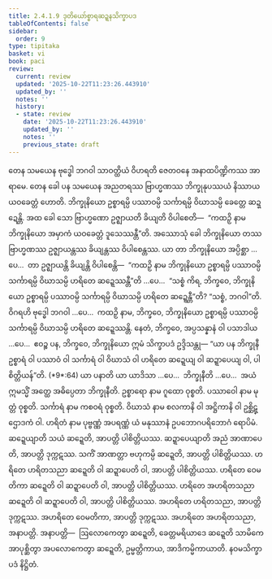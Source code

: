 ```yaml
---
title: 2.4.1.9 ဒုတိယော်စ္စာရဆဍ္ဍနသိက္ခာပဒ
tableOfContents: false
sidebar:
  order: 9
type: tipitaka
basket: vi
book: paci
review:
  current: review
  updated: '2025-10-22T11:23:26.443910'
  updated_by: ''
  notes: ''
  history:
  - state: review
    date: '2025-10-22T11:23:26.443910'
    updated_by: ''
    notes: ''
    previous_state: draft
---
```



<ReviewStatus review={frontmatter.review} showDetails={true} />

<HypothesisAnnotation frontmatter={frontmatter} />

<DynamicBreadcrumb />

<Division number="828" book="paci" e="ch" v="2" p="349">

<Paragraph number="2649" book="paci">
တေန သမယေန ဗုဒ္ဓေါ ဘဂဝါ သာဝတ္ထိယံ ဝိဟရတိ ဇေတဝနေ အနာထပိဏ္ဍိကဿ အာရာမေ. တေန ခေါ ပန သမယေန အညတရဿ ဗြာဟ္မဏဿ ဘိက္ခုနုပဿယံ နိဿာယ ယဝခေတ္တံ ဟောတိ. ဘိက္ခုနိယော ဥစ္စာရမ္ပိ ပဿာဝမ္ပိ သင်္ကာရမ္ပိ ဝိဃာသမ္ပိ ခေတ္တေ ဆဍ္ဍေန္တိ. အထ ခေါ သော ဗြာဟ္မဏော ဥဇ္ဈာယတိ ခိယျတိ ဝိပါစေတိ—  “ကထဉှိ နာမ ဘိက္ခုနိယော အမှာကံ ယဝခေတ္တံ ဒူသေဿန္တီ”တိ.
</Paragraph>

<Paragraph number="2650" book="paci">
အဿောသုံ ခေါ ဘိက္ခုနိယော တဿ ဗြာဟ္မဏဿ ဥဇ္ဈာယန္တဿ ခိယျန္တဿ ဝိပါစေန္တဿ. ယာ တာ ဘိက္ခုနိယော အပ္ပိစ္ဆာ …ပေ…  တာ ဥဇ္ဈာယန္တိ ခိယျန္တိ ဝိပါစေန္တိ—  “ကထဉှိ နာမ ဘိက္ခုနိယော ဥစ္စာရမ္ပိ ပဿာဝမ္ပိ သင်္ကာရမ္ပိ ဝိဃာသမ္ပိ ဟရိတေ ဆဍ္ဍေဿန္တီ”တိ …ပေ…  “သစ္စံ ကိရ, ဘိက္ခဝေ, ဘိက္ခုနိယော ဥစ္စာရမ္ပိ ပဿာဝမ္ပိ သင်္ကာရမ္ပိ ဝိဃာသမ္ပိ ဟရိတေ ဆဍ္ဍေန္တီ”တိ? “သစ္စံ, ဘဂဝါ”တိ. ဝိဂရဟိ ဗုဒ္ဓေါ ဘဂဝါ …ပေ…  ကထဉှိ နာမ, ဘိက္ခဝေ, ဘိက္ခုနိယော ဥစ္စာရမ္ပိ ပဿာဝမ္ပိ သင်္ကာရမ္ပိ ဝိဃာသမ္ပိ ဟရိတေ ဆဍ္ဍေဿန္တိ. နေတံ, ဘိက္ခဝေ, အပ္ပသန္နာနံ ဝါ ပသာဒါယ …ပေ…  ဧဝဉ္စ ပန, ဘိက္ခဝေ, ဘိက္ခုနိယော ဣမံ သိက္ခာပဒံ ဥဒ္ဒိသန္တု—
</Paragraph>

</Division>
<Division number="829" book="paci" e="ch" v="2" p="349">

<Paragraph number="2651" book="paci">
<Emphasis>“ယာ ပန ဘိက္ခုနီ ဥစ္စာရံ ဝါ ပဿာဝံ ဝါ သင်္ကာရံ ဝါ ဝိဃာသံ ဝါ ဟရိတေ ဆဍ္ဍေယျ ဝါ ဆဍ္ဍာပေယျ ဝါ, ပါစိတ္တိယန်”</Emphasis>တိ. (*9*:<Emphasis>64</Emphasis>)
</Paragraph>

</Division>
<Division number="830" book="paci" e="ch" v="2" p="349">

<Paragraph number="2652" book="paci">
<Emphasis>ယာ ပနာ</Emphasis>တိ ယာ ယာဒိသာ …ပေ…  <Emphasis>ဘိက္ခုနီ</Emphasis>တိ …ပေ…  အယံ ဣမသ္မိံ အတ္ထေ အဓိပ္ပေတာ ဘိက္ခုနီတိ.
</Paragraph>

<Paragraph number="2653" book="paci">
<Emphasis>ဥစ္စာရော</Emphasis> နာမ ဂူထော ဝုစ္စတိ. <Emphasis>ပဿာဝေါ</Emphasis> နာမ မုတ္တံ ဝုစ္စတိ.
</Paragraph>

<Paragraph number="2654" book="paci">
<Emphasis>သင်္ကာရံ</Emphasis> နာမ ကစဝရံ ဝုစ္စတိ.
</Paragraph>

<Paragraph number="2655" book="paci">
<Emphasis>ဝိဃာသံ</Emphasis> နာမ စလကာနိ ဝါ အဋ္ဌိကာနိ ဝါ ဥစ္ဆိဋ္ဌောဒကံ ဝါ.
</Paragraph>

<Paragraph number="2656" book="paci">
<Emphasis>ဟရိတံ</Emphasis> နာမ ပုဗ္ဗဏ္ဏံ အပရဏ္ဏံ ယံ မနုဿာနံ ဥပဘောဂပရိဘောဂံ ရောပိမံ.
</Paragraph>

<Paragraph number="2657" book="paci">
<Emphasis>ဆဍ္ဍေယျာ</Emphasis>တိ သယံ ဆဍ္ဍေတိ, အာပတ္တိ ပါစိတ္တိယဿ.
</Paragraph>

<Paragraph number="2658" book="paci">
<Emphasis>ဆဍ္ဍာပေယျာ</Emphasis>တိ အညံ အာဏာပေတိ, အာပတ္တိ ဒုက္ကဋဿ. သကိံ အာဏတ္တာ ဗဟုကမ္ပိ ဆဍ္ဍေတိ, အာပတ္တိ ပါစိတ္တိယဿ.
</Paragraph>

</Division>
<Division number="831" book="paci" e="ch" v="2" p="349">

<Paragraph number="2659" book="paci">
ဟရိတေ ဟရိတသညာ ဆဍ္ဍေတိ ဝါ ဆဍ္ဍာပေတိ ဝါ, အာပတ္တိ ပါစိတ္တိယဿ. ဟရိတေ ဝေမတိကာ ဆဍ္ဍေတိ ဝါ ဆဍ္ဍာပေတိ ဝါ, အာပတ္တိ ပါစိတ္တိယဿ. ဟရိတေ အဟရိတသညာ ဆဍ္ဍေတိ ဝါ ဆဍ္ဍာပေတိ ဝါ, အာပတ္တိ ပါစိတ္တိယဿ.
</Paragraph>

<Paragraph number="2660" book="paci">
အဟရိတေ ဟရိတသညာ, အာပတ္တိ ဒုက္ကဋဿ. အဟရိတေ ဝေမတိကာ, အာပတ္တိ ဒုက္ကဋဿ. အဟရိတေ အဟရိတသညာ, အနာပတ္တိ.
</Paragraph>

</Division>
<Division number="832" book="paci" e="ch" v="2" p="350">

<Paragraph number="2661" book="paci">
အနာပတ္တိ—  ဩလောကေတွာ ဆဍ္ဍေတိ, ခေတ္တမရိယာဒေ ဆဍ္ဍေတိ သာမိကေ အာပုစ္ဆိတွာ အပလောကေတွာ ဆဍ္ဍေတိ, ဥမ္မတ္တိကာယ, အာဒိကမ္မိကာယာတိ.

</Paragraph>
</Division>

<Paragraph number="2662" type="center" book="paci">
နဝမသိက္ခာပဒံ နိဋ္ဌိတံ.
</Paragraph>